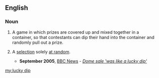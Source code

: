 ==English==

===Noun===
{{en-noun|head=[[lucky]] [[dip]]}}

# A game in which prizes are covered up and mixed together in a container, so that contestants can dip their hand into the container and randomly pull out a prize.
# {{context|by extension|idiomatic|figuratively}} A [[selection]] solely [[at random]].
#* '''September 2005''', [[w:BBC News|BBC News]] - ''[http://news.bbc.co.uk/1/hi/uk_politics/4270432.stm Dome sale 'was like a lucky dip']''

[[my:lucky dip]]